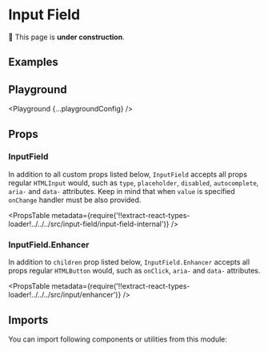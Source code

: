 



# Input Field

🚧 This page is **under construction**.

## Examples

<Example title="Basic Usage" path="input-field/basic-usage">
  <BasicUsage />
</Example>

<Example title="Sizes" path="input-field/sizes">
  <Sizes />
</Example>

<Example title="Types" path="input-field/types">
  <Types />
</Example>

<Example title="States" path="input-field/states">
  <States />
</Example>

<Example title="Required" path="input-field/required">
  <Required />
</Example>

<Example title="With Enhancers" path="input-field/with-enhancers">
  <WithEnhancers />
</Example>

<Example title="Inverted" path="input-field/inverted" darkPreview>
  <Inverted />
</Example>

## Playground

<Playground {...playgroundConfig} />

## Props

### InputField

In addition to all custom props listed below, `InputField` accepts all props regular `HTMLInput` would, such as `type`, `placeholder`, `disabled`, `autocomplete`, `aria-` and `data-` attributes. Keep in mind that when `value` is specified `onChange` handler must be also provided.

<PropsTable
  metadata={require('!!extract-react-types-loader!../../../src/input-field/input-field-internal')}
/>

### InputField.Enhancer

In addition to `children` prop listed below, `InputField.Enhancer` accepts all props regular `HTMLButton` would, such as `onClick`, `aria-` and `data-` attributes.

<PropsTable
  metadata={require('!!extract-react-types-loader!../../../src/input/enhancer')}
/>

## Imports

You can import following components or utilities from this module:

<Imports module={InputFieldExports} path="@datacamp/waffles/input-field" />
